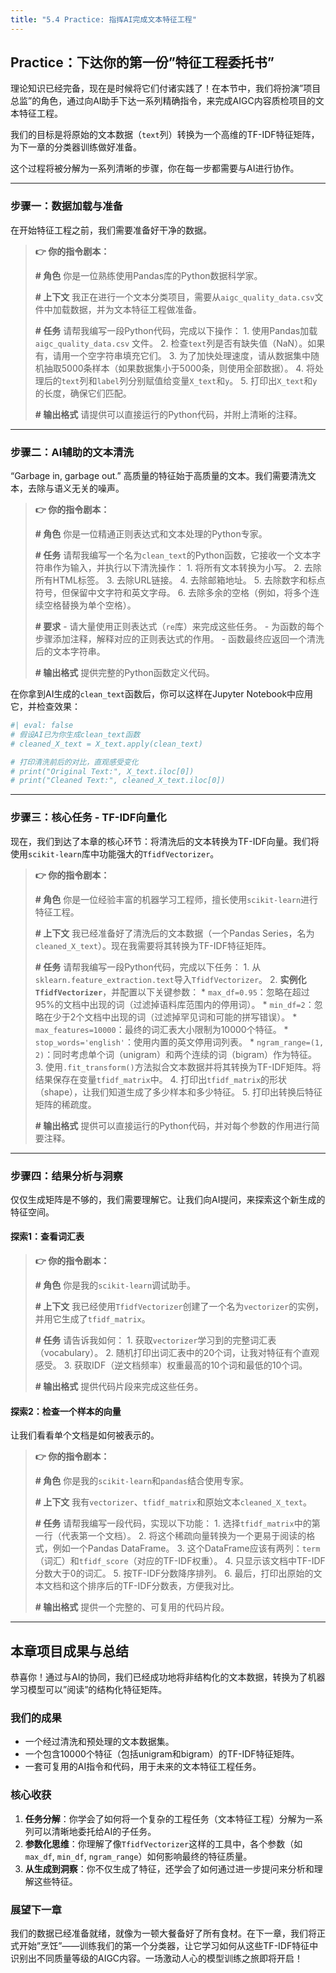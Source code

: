 ```yaml
---
title: "5.4 Practice: 指挥AI完成文本特征工程"
---
```


## **Practice：下达你的第一份"特征工程委托书"**

理论知识已经完备，现在是时候将它们付诸实践了！在本节中，我们将扮演"项目总监"的角色，通过向AI助手下达一系列精确指令，来完成AIGC内容质检项目的文本特征工程。

我们的目标是将原始的文本数据（`text`列）转换为一个高维的TF-IDF特征矩阵，为下一章的分类器训练做好准备。

这个过程将被分解为一系列清晰的步骤，你在每一步都需要与AI进行协作。

---

### **步骤一：数据加载与准备**

在开始特征工程之前，我们需要准备好干净的数据。

> **👉 你的指令剧本：**
>
> **# 角色**
> 你是一位熟练使用Pandas库的Python数据科学家。
>
> **# 上下文**
> 我正在进行一个文本分类项目，需要从`aigc_quality_data.csv`文件中加载数据，并为文本特征工程做准备。
>
> **# 任务**
> 请帮我编写一段Python代码，完成以下操作：
> 1.  使用Pandas加载 `aigc_quality_data.csv` 文件。
> 2.  检查`text`列是否有缺失值（NaN）。如果有，请用一个空字符串填充它们。
> 3.  为了加快处理速度，请从数据集中随机抽取5000条样本（如果数据集小于5000条，则使用全部数据）。
> 4.  将处理后的`text`列和`label`列分别赋值给变量`X_text`和`y`。
> 5.  打印出`X_text`和`y`的长度，确保它们匹配。
>
> **# 输出格式**
> 请提供可以直接运行的Python代码，并附上清晰的注释。

---

### **步骤二：AI辅助的文本清洗**

"Garbage in, garbage out." 高质量的特征始于高质量的文本。我们需要清洗文本，去除与语义无关的噪声。

> **👉 你的指令剧本：**
>
> **# 角色**
> 你是一位精通正则表达式和文本处理的Python专家。
>
> **# 任务**
> 请帮我编写一个名为`clean_text`的Python函数，它接收一个文本字符串作为输入，并执行以下清洗操作：
> 1.  将所有文本转换为小写。
> 2.  去除所有HTML标签。
> 3.  去除URL链接。
> 4.  去除邮箱地址。
> 5.  去除数字和标点符号，但保留中文字符和英文字母。
> 6.  去除多余的空格（例如，将多个连续空格替换为单个空格）。
>
> **# 要求**
> -   请大量使用正则表达式（`re`库）来完成这些任务。
> -   为函数的每个步骤添加注释，解释对应的正则表达式的作用。
> -   函数最终应返回一个清洗后的文本字符串。
>
> **# 输出格式**
> 提供完整的Python函数定义代码。

在你拿到AI生成的`clean_text`函数后，你可以这样在Jupyter Notebook中应用它，并检查效果：

```python
#| eval: false
# 假设AI已为你生成clean_text函数
# cleaned_X_text = X_text.apply(clean_text)

# 打印清洗前后的对比，直观感受变化
# print("Original Text:", X_text.iloc[0])
# print("Cleaned Text:", cleaned_X_text.iloc[0])
```

---

### **步骤三：核心任务 - TF-IDF向量化**

现在，我们到达了本章的核心环节：将清洗后的文本转换为TF-IDF向量。我们将使用`scikit-learn`库中功能强大的`TfidfVectorizer`。

> **👉 你的指令剧本：**
>
> **# 角色**
> 你是一位经验丰富的机器学习工程师，擅长使用`scikit-learn`进行特征工程。
>
> **# 上下文**
> 我已经准备好了清洗后的文本数据（一个Pandas Series，名为`cleaned_X_text`）。现在我需要将其转换为TF-IDF特征矩阵。
>
> **# 任务**
> 请帮我编写一段Python代码，完成以下任务：
> 1.  从`sklearn.feature_extraction.text`导入`TfidfVectorizer`。
> 2.  **实例化`TfidfVectorizer`**，并配置以下关键参数：
>     *   `max_df=0.95`：忽略在超过95%的文档中出现的词（过滤掉语料库范围内的停用词）。
>     *   `min_df=2`：忽略在少于2个文档中出现的词（过滤掉罕见词和可能的拼写错误）。
>     *   `max_features=10000`：最终的词汇表大小限制为10000个特征。
>     *   `stop_words='english'`：使用内置的英文停用词列表。
>     *   `ngram_range=(1, 2)`：同时考虑单个词（unigram）和两个连续的词（bigram）作为特征。
> 3.  使用`.fit_transform()`方法拟合文本数据并将其转换为TF-IDF矩阵。将结果保存在变量`tfidf_matrix`中。
> 4.  打印出`tfidf_matrix`的形状（shape），让我们知道生成了多少样本和多少特征。
> 5.  打印出转换后特征矩阵的稀疏度。
>
> **# 输出格式**
> 提供可以直接运行的Python代码，并对每个参数的作用进行简要注释。

---

### **步骤四：结果分析与洞察**

仅仅生成矩阵是不够的，我们需要理解它。让我们向AI提问，来探索这个新生成的特征空间。

#### **探索1：查看词汇表**

> **👉 你的指令剧本：**
>
> **# 角色**
> 你是我的`scikit-learn`调试助手。
>
> **# 上下文**
> 我已经使用`TfidfVectorizer`创建了一个名为`vectorizer`的实例，并用它生成了`tfidf_matrix`。
>
> **# 任务**
> 请告诉我如何：
> 1.  获取`vectorizer`学习到的完整词汇表（vocabulary）。
> 2.  随机打印出词汇表中的20个词，让我对特征有个直观感受。
> 3.  获取IDF（逆文档频率）权重最高的10个词和最低的10个词。
>
> **# 输出格式**
> 提供代码片段来完成这些任务。


#### **探索2：检查一个样本的向量**

让我们看看单个文档是如何被表示的。

> **👉 你的指令剧本：**
>
> **# 角色**
> 你是我的`scikit-learn`和`pandas`结合使用专家。
>
> **# 上下文**
> 我有`vectorizer`、`tfidf_matrix`和原始文本`cleaned_X_text`。
>
> **# 任务**
> 请帮我编写一段代码，实现以下功能：
> 1.  选择`tfidf_matrix`中的第一行（代表第一个文档）。
> 2.  将这个稀疏向量转换为一个更易于阅读的格式，例如一个Pandas DataFrame。
> 3.  这个DataFrame应该有两列：`term`（词汇）和`tfidf_score`（对应的TF-IDF权重）。
> 4.  只显示该文档中TF-IDF分数大于0的词汇。
> 5.  按TF-IDF分数降序排列。
> 6.  最后，打印出原始的文本文档和这个排序后的TF-IDF分数表，方便我对比。
>
> **# 输出格式**
> 提供一个完整的、可复用的代码片段。


---

## **本章项目成果与总结**

恭喜你！通过与AI的协同，我们已经成功地将非结构化的文本数据，转换为了机器学习模型可以"阅读"的结构化特征矩阵。

### **我们的成果**

*   一个经过清洗和预处理的文本数据集。
*   一个包含10000个特征（包括unigram和bigram）的TF-IDF特征矩阵。
*   一套可复用的AI指令和代码，用于未来的文本特征工程任务。

### **核心收获**

1.  **任务分解**：你学会了如何将一个复杂的工程任务（文本特征工程）分解为一系列可以清晰地委托给AI的子任务。
2.  **参数化思维**：你理解了像`TfidfVectorizer`这样的工具中，各个参数（如`max_df`, `min_df`, `ngram_range`）如何影响最终的特征质量。
3.  **从生成到洞察**：你不仅生成了特征，还学会了如何通过进一步提问来分析和理解这些特征。

### **展望下一章**

我们的数据已经准备就绪，就像为一顿大餐备好了所有食材。在下一章，我们将正式开始"烹饪"——训练我们的第一个分类器，让它学习如何从这些TF-IDF特征中识别出不同质量等级的AIGC内容。一场激动人心的模型训练之旅即将开启！ 